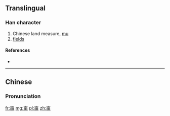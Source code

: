 {{also|畝}}<!-- may be replaced by zh-forms -->
==Translingual==

===Han character===
{{Han char|rn=8|rad=亠|as=05|sn=7|four=|canj=卜田 (YW)|ids=⿱[[亠]][[田]]}}

# Chinese land measure, [[mu#Etymology_3|mu]]
# [[fields]]

====References====
* {{Han ref|kx=0088.161|hdz=10284.020|uh=4EA9|ud=20137}}

----

==Chinese==
{{zh-hanzi-box|亩|[[畝]]}}

===Pronunciation===
{{zh-pron
|m=mǔ
|c=mau5
|mc=
|oc=y
|ma=
|cat=cls,n
}}

[[fr:亩]]
[[mg:亩]]
[[pl:亩]]
[[zh:亩]]